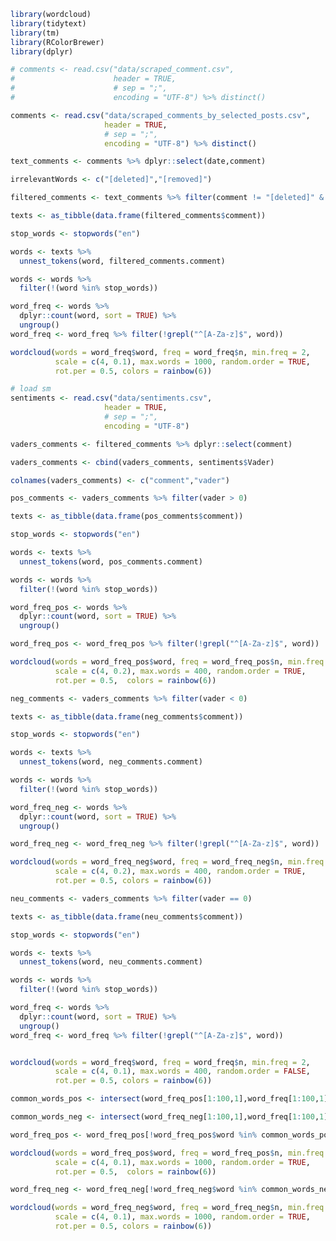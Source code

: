 ```r
library(wordcloud)
library(tidytext)
library(tm)
library(RColorBrewer)
library(dplyr)
```

```r
# comments <- read.csv("data/scraped_comment.csv", 
#                      header = TRUE, 
#                      # sep = ";", 
#                      encoding = "UTF-8") %>% distinct()

comments <- read.csv("data/scraped_comments_by_selected_posts.csv", 
                     header = TRUE, 
                     # sep = ";", 
                     encoding = "UTF-8") %>% distinct()
```


```r
text_comments <- comments %>% dplyr::select(date,comment)
```


```r
irrelevantWords <- c("[deleted]","[removed]")

filtered_comments <- text_comments %>% filter(comment != "[deleted]" & comment != "[removed]")

```

```r
texts <- as_tibble(data.frame(filtered_comments$comment))

stop_words <- stopwords("en")

words <- texts %>%
  unnest_tokens(word, filtered_comments.comment)

words <- words %>%
  filter(!(word %in% stop_words))
```


```r
word_freq <- words %>%
  dplyr::count(word, sort = TRUE) %>%
  ungroup()
word_freq <- word_freq %>% filter(!grepl("^[A-Za-z]$", word))

wordcloud(words = word_freq$word, freq = word_freq$n, min.freq = 2,
          scale = c(4, 0.1), max.words = 1000, random.order = TRUE,
          rot.per = 0.5, colors = rainbow(6))
```

```r
# load sm
sentiments <- read.csv("data/sentiments.csv", 
                     header = TRUE, 
                     # sep = ";", 
                     encoding = "UTF-8")
```



```r
vaders_comments <- filtered_comments %>% dplyr::select(comment)

vaders_comments <- cbind(vaders_comments, sentiments$Vader)

colnames(vaders_comments) <- c("comment","vader")
```

```r
pos_comments <- vaders_comments %>% filter(vader > 0)

texts <- as_tibble(data.frame(pos_comments$comment))

stop_words <- stopwords("en")

words <- texts %>%
  unnest_tokens(word, pos_comments.comment)

words <- words %>%
  filter(!(word %in% stop_words))

word_freq_pos <- words %>%
  dplyr::count(word, sort = TRUE) %>%
  ungroup()

word_freq_pos <- word_freq_pos %>% filter(!grepl("^[A-Za-z]$", word))

wordcloud(words = word_freq_pos$word, freq = word_freq_pos$n, min.freq = 2,
          scale = c(4, 0.2), max.words = 400, random.order = TRUE,
          rot.per = 0.5,  colors = rainbow(6))
```

```r
neg_comments <- vaders_comments %>% filter(vader < 0)

texts <- as_tibble(data.frame(neg_comments$comment))

stop_words <- stopwords("en")

words <- texts %>%
  unnest_tokens(word, neg_comments.comment)

words <- words %>%
  filter(!(word %in% stop_words))

word_freq_neg <- words %>%
  dplyr::count(word, sort = TRUE) %>%
  ungroup()

word_freq_neg <- word_freq_neg %>% filter(!grepl("^[A-Za-z]$", word))

wordcloud(words = word_freq_neg$word, freq = word_freq_neg$n, min.freq = 2,
          scale = c(4, 0.2), max.words = 400, random.order = TRUE,
          rot.per = 0.5, colors = rainbow(6))
```
```r
neu_comments <- vaders_comments %>% filter(vader == 0)

texts <- as_tibble(data.frame(neu_comments$comment))

stop_words <- stopwords("en")

words <- texts %>%
  unnest_tokens(word, neu_comments.comment)

words <- words %>%
  filter(!(word %in% stop_words))

word_freq <- words %>%
  dplyr::count(word, sort = TRUE) %>%
  ungroup()
word_freq <- word_freq %>% filter(!grepl("^[A-Za-z]$", word))


wordcloud(words = word_freq$word, freq = word_freq$n, min.freq = 2,
          scale = c(4, 0.1), max.words = 400, random.order = FALSE,
          rot.per = 0.5, colors = rainbow(6))
```

```r
common_words_pos <- intersect(word_freq_pos[1:100,1],word_freq[1:100,1])

common_words_neg <- intersect(word_freq_neg[1:100,1],word_freq[1:100,1])

word_freq_pos <- word_freq_pos[!word_freq_pos$word %in% common_words_pos$word, ]

wordcloud(words = word_freq_pos$word, freq = word_freq_pos$n, min.freq = 2,
          scale = c(4, 0.1), max.words = 1000, random.order = TRUE,
          rot.per = 0.5,  colors = rainbow(6))

word_freq_neg <- word_freq_neg[!word_freq_neg$word %in% common_words_neg$word, ]

wordcloud(words = word_freq_neg$word, freq = word_freq_neg$n, min.freq = 2,
          scale = c(4, 0.1), max.words = 1000, random.order = TRUE,
          rot.per = 0.5, colors = rainbow(6))

```

